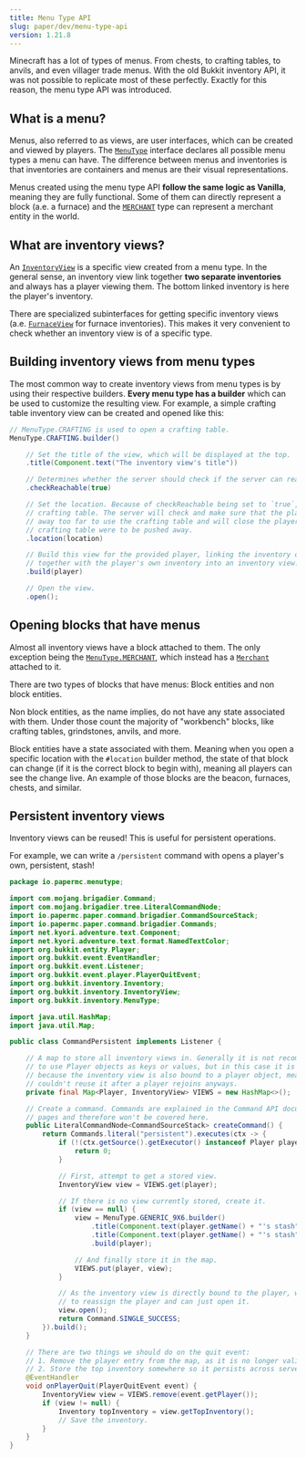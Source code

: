 ```yaml
---
title: Menu Type API
slug: paper/dev/menu-type-api
version: 1.21.8
---
```


Minecraft has a lot of types of menus. From chests, to crafting tables, to anvils, and even villager trade menus.
With the old Bukkit inventory API, it was not possible to replicate most of these perfectly. Exactly for
this reason, the menu type API was introduced.

## What is a menu?
Menus, also referred to as views, are user interfaces, which can be created and viewed by players. The
[`MenuType`](jd:paper:org.bukkit.inventory.MenuType) interface declares all possible menu types a menu can have.
The difference between menus and inventories is that inventories are containers and menus are
their visual representations.

Menus created using the menu type API **follow the same logic as Vanilla**, meaning they are fully
functional. Some of them can directly represent a block (a.e. a furnace) and the
[`MERCHANT`](jd:paper:org.bukkit.inventory.MenuType#MERCHANT) type can represent a merchant entity in the world.

## What are inventory views?
An [`InventoryView`](jd:paper:org.bukkit.inventory.InventoryView) is a specific view created from a menu type.
In the general sense, an inventory view link together **two separate inventories** and always has a player viewing them.
The bottom linked inventory is here the player's inventory.

There are specialized subinterfaces for getting specific inventory views (a.e. [`FurnaceView`](jd:paper:org.bukkit.inventory.view.FurnaceView)
for furnace inventories). This makes it very convenient to check whether an inventory view is of a specific type.

## Building inventory views from menu types
The most common way to create inventory views from menu types is by using their respective builders. **Every menu type
has a builder** which can be used to customize the resulting view. For example, a simple crafting table
inventory view can be created and opened like this:

```java
// MenuType.CRAFTING is used to open a crafting table.
MenuType.CRAFTING.builder()

    // Set the title of the view, which will be displayed at the top.
    .title(Component.text("The inventory view's title"))

    // Determines whether the server should check if the server can reach the location.
    .checkReachable(true)

    // Set the location. Because of checkReachable being set to `true`, this has to be a valid
    // crafting table. The server will check and make sure that the player does not get pushed
    // away too far to use the crafting table and will close the player's inventory if the
    // crafting table were to be pushed away.
    .location(location)

    // Build this view for the provided player, linking the inventory of the crafting table
    // together with the player's own inventory into an inventory view.
    .build(player)

    // Open the view.
    .open();
```

## Opening blocks that have menus
Almost all inventory views have a block attached to them. The only exception being the
[`MenuType.MERCHANT`](jd:paper:org.bukkit.inventory.MenuType#MERCHANT), which
instead has a [`Merchant`](jd:paper:org.bukkit.inventory.Merchant) attached to it.

There are two types of blocks that have menus: Block entities and non block entities.

Non block entities, as the name implies, do not have any state associated with them. Under
those count the majority of "workbench" blocks, like crafting tables, grindstones, anvils, and more.

Block entities have a state associated with them. Meaning when you open a specific location
with the `#location` builder method, the state of that block can change (if it is the correct
block to begin with), meaning all players can see the change live. An example of those blocks
are the beacon, furnaces, chests, and similar.

## Persistent inventory views
Inventory views can be reused! This is useful for persistent operations.

For example, we can write a `/persistent` command with opens a player's own, persistent, stash!

```java title="CommandPersistent.java" showLineNumbers collapse={1-18}
package io.papermc.menutype;

import com.mojang.brigadier.Command;
import com.mojang.brigadier.tree.LiteralCommandNode;
import io.papermc.paper.command.brigadier.CommandSourceStack;
import io.papermc.paper.command.brigadier.Commands;
import net.kyori.adventure.text.Component;
import net.kyori.adventure.text.format.NamedTextColor;
import org.bukkit.entity.Player;
import org.bukkit.event.EventHandler;
import org.bukkit.event.Listener;
import org.bukkit.event.player.PlayerQuitEvent;
import org.bukkit.inventory.Inventory;
import org.bukkit.inventory.InventoryView;
import org.bukkit.inventory.MenuType;

import java.util.HashMap;
import java.util.Map;

public class CommandPersistent implements Listener {

    // A map to store all inventory views in. Generally it is not recommended
    // to use Player objects as keys or values, but in this case it is acceptable
    // because the inventory view is also bound to a player object, meaning we
    // couldn't reuse it after a player rejoins anyways.
    private final Map<Player, InventoryView> VIEWS = new HashMap<>();

    // Create a command. Commands are explained in the Command API documentation
    // pages and therefore won't be covered here.
    public LiteralCommandNode<CommandSourceStack> createCommand() {
        return Commands.literal("persistent").executes(ctx -> {
            if (!(ctx.getSource().getExecutor() instanceof Player player)) {
                return 0;
            }

            // First, attempt to get a stored view.
            InventoryView view = VIEWS.get(player);

            // If there is no view currently stored, create it.
            if (view == null) {
                view = MenuType.GENERIC_9X6.builder()
                    .title(Component.text(player.getName() + "'s stash", NamedTextColor.DARK_RED))
                    .title(Component.text(player.getName() + "'s stash", NamedTextColor.DARK_RED))
                    .build(player);

                // And finally store it in the map.
                VIEWS.put(player, view);
            }

            // As the inventory view is directly bound to the player, we do not have
            // to reassign the player and can just open it.
            view.open();
            return Command.SINGLE_SUCCESS;
        }).build();
    }

    // There are two things we should do on the quit event:
    // 1. Remove the player entry from the map, as it is no longer valid.
    // 2. Store the top inventory somewhere so it persists across server restarts.
    @EventHandler
    void onPlayerQuit(PlayerQuitEvent event) {
        InventoryView view = VIEWS.remove(event.getPlayer());
        if (view != null) {
            Inventory topInventory = view.getTopInventory();
            // Save the inventory.
        }
    }
}
```
